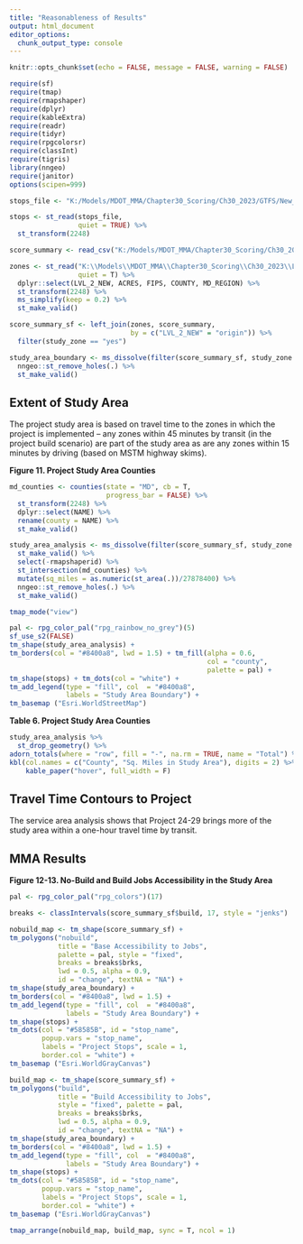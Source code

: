 ```yaml
---
title: "Reasonableness of Results"
output: html_document
editor_options: 
  chunk_output_type: console
---
```


```r
knitr::opts_chunk$set(echo = FALSE, message = FALSE, warning = FALSE)

require(sf)
require(tmap)
require(rmapshaper)
require(dplyr)
require(kableExtra)
require(readr)
require(tidyr)
require(rpgcolorsr)
require(classInt)
require(tigris)
library(nngeo)
require(janitor)
options(scipen=999)

```

```r

stops_file <- "K:/Models/MDOT_MMA/Chapter30_Scoring/Ch30_2023/GTFS/New_Project_Feeds/flash_brt_2023/shapes/rpg_stops.shp"

stops <- st_read(stops_file, 
                 quiet = TRUE) %>% 
  st_transform(2248)

```

```r

score_summary <- read_csv("K:/Models/MDOT_MMA/Chapter30_Scoring/Ch30_2023/MMA_scores/summarise/summarized_scores.csv")

zones <- st_read("K:\\Models\\MDOT_MMA\\Chapter30_Scoring\\Ch30_2023\\Land_use\\Lvl_2_Zones_12192017.shp", 
                 quiet = T) %>% 
  dplyr::select(LVL_2_NEW, ACRES, FIPS, COUNTY, MD_REGION) %>% 
  st_transform(2248) %>% 
  ms_simplify(keep = 0.2) %>% 
  st_make_valid()

score_summary_sf <- left_join(zones, score_summary,
                              by = c("LVL_2_NEW" = "origin")) %>% 
  filter(study_zone == "yes")

study_area_boundary <- ms_dissolve(filter(score_summary_sf, study_zone == "yes")) %>% 
  nngeo::st_remove_holes(.) %>% 
  st_make_valid()

```

## Extent of Study Area
The project study area is based on travel time to the zones in which the project is implemented – any zones within 45 minutes by transit (in the project build scenario) are part of the study area as are any zones within 15 minutes by driving (based on MSTM highway skims).


**Figure 11. Project Study Area Counties**
```r

md_counties <- counties(state = "MD", cb = T,
                        progress_bar = FALSE) %>% 
  st_transform(2248) %>% 
  dplyr::select(NAME) %>% 
  rename(county = NAME) %>% 
  st_make_valid()

study_area_analysis <- ms_dissolve(filter(score_summary_sf, study_zone == "yes")) %>% 
  st_make_valid() %>% 
  select(-rmapshaperid) %>% 
  st_intersection(md_counties) %>% 
  mutate(sq_miles = as.numeric(st_area(.))/27878400) %>% 
  nngeo::st_remove_holes(.) %>% 
  st_make_valid()

tmap_mode("view")

pal <- rpg_color_pal("rpg_rainbow_no_grey")(5)
sf_use_s2(FALSE)
tm_shape(study_area_analysis) +
tm_borders(col = "#8400a8", lwd = 1.5) + tm_fill(alpha = 0.6, 
                                                 col = "county",
                                                 palette = pal) +
tm_shape(stops) + tm_dots(col = "white") +
tm_add_legend(type = "fill", col  = "#8400a8", 
              labels = "Study Area Boundary") +
tm_basemap ("Esri.WorldStreetMap")


```
**Table 6. Project Study Area Counties**

```r
study_area_analysis %>% 
  st_drop_geometry() %>% 
adorn_totals(where = "row", fill = "-", na.rm = TRUE, name = "Total") %>%
kbl(col.names = c("County", "Sq. Miles in Study Area"), digits = 2) %>%
    kable_paper("hover", full_width = F)

```


## Travel Time Contours to Project
The service area analysis shows that Project 24-29 brings more of the study area within a one-hour travel time by transit.

## MMA Results

**Figure 12-13. No-Build and Build Jobs Accessibility in the Study Area**

```r

pal <- rpg_color_pal("rpg_colors")(17)

breaks <- classIntervals(score_summary_sf$build, 17, style = "jenks") 

nobuild_map <- tm_shape(score_summary_sf) +
tm_polygons("nobuild", 
            title = "Base Accessibility to Jobs", 
            palette = pal, style = "fixed",
            breaks = breaks$brks,
            lwd = 0.5, alpha = 0.9, 
            id = "change", textNA = "NA") +
tm_shape(study_area_boundary) +
tm_borders(col = "#8400a8", lwd = 1.5) +
tm_add_legend(type = "fill", col  = "#8400a8", 
              labels = "Study Area Boundary") +
tm_shape(stops) +
tm_dots(col = "#58585B", id = "stop_name", 
        popup.vars = "stop_name", 
        labels = "Project Stops", scale = 1,
        border.col = "white") +
tm_basemap ("Esri.WorldGrayCanvas")

build_map <- tm_shape(score_summary_sf) +
tm_polygons("build", 
            title = "Build Accessibility to Jobs", 
            style = "fixed", palette = pal,
            breaks = breaks$brks,
            lwd = 0.5, alpha = 0.9, 
            id = "change", textNA = "NA") +
tm_shape(study_area_boundary) +
tm_borders(col = "#8400a8", lwd = 1.5) +
tm_add_legend(type = "fill", col  = "#8400a8", 
              labels = "Study Area Boundary") +
tm_shape(stops) +
tm_dots(col = "#58585B", id = "stop_name", 
        popup.vars = "stop_name", 
        labels = "Project Stops", scale = 1,
        border.col = "white") +
tm_basemap ("Esri.WorldGrayCanvas")

tmap_arrange(nobuild_map, build_map, sync = T, ncol = 1)

```
